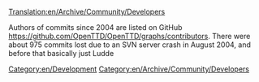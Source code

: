 [[Translation:en/Archive/Community/Developers]]


Authors of commits since 2004 are listed on GitHub https://github.com/OpenTTD/OpenTTD/graphs/contributors. There were about 975 commits lost due to an SVN server crash in August 2004, and before that basically just Ludde

[[Category:en/Development]]
[[Category:en/Archive/Community/Developers]]